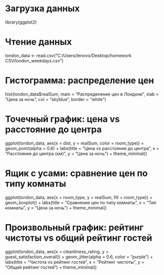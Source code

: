 # Загрузка данных
library(ggplot2)

# Чтение данных
london_data <- read.csv("C:/Users/lenovo/Desktop/homework CSV/london_weekdays.csv")

# Гистограмма: распределение цен
hist(london_data$realSum, 
     main = "Распределение цен в Лондоне", 
     xlab = "Цена за ночь", 
     col = "skyblue", 
     border = "white")

# Точечный график: цена vs расстояние до центра
ggplot(london_data, aes(x = dist, y = realSum, color = room_type)) +
  geom_point(alpha = 0.6) +
  labs(title = "Цена vs расстояние до центра", x = "Расстояние до центра (км)", y = "Цена за ночь") +
  theme_minimal()

# Ящик с усами: сравнение цен по типу комнаты
ggplot(london_data, aes(x = room_type, y = realSum, fill = room_type)) +
  geom_boxplot() +
  labs(title = "Сравнение цен по типу комнаты", x = "Тип комнаты", y = "Цена за ночь") +
  theme_minimal()

# Произвольный график: рейтинг чистоты vs общий рейтинг гостей
ggplot(london_data, aes(x = cleanliness_rating, y = guest_satisfaction_overall)) +
  geom_jitter(alpha = 0.6, color = "purple") +
  labs(title = "Чистота vs рейтинг гостей", x = "Рейтинг чистоты", y = "Общий рейтинг гостей") +
  theme_minimal()







